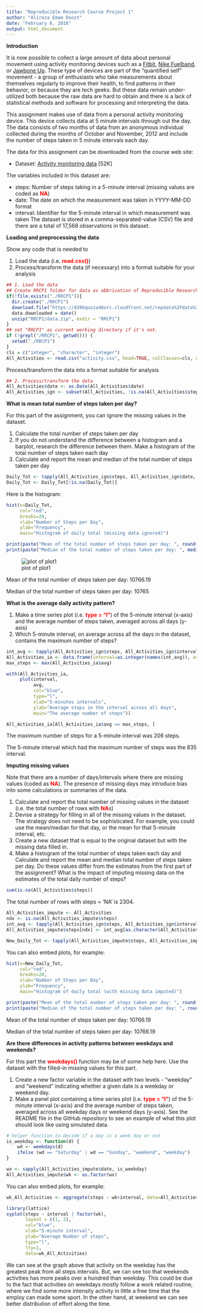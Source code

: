 ```yaml
---
title: "Reproducible Research Course Project 1"
author: "Alireza Emam Doost"
date: "February 6, 2016"
output: html_document
---
```


**Introduction**

It is now possible to collect a large amount of data about personal movement using activity monitoring devices such as a [Fitbit](www.fitbit.com), [Nike Fuelband](http://www.nike.com/us/en_us/c/nikeplus-fuelband), or [Jawbone Up](https://jawbone.com/up). These type of devices are part of the "quantified self" movement - a group of enthusiasts who take measurements about themselves regularly to improve their health, to find patterns in their behavior, or because they are tech geeks. But these data remain under-utilized both because the raw data are hard to obtain and there is a lack of statistical methods and software for processing and interpreting the data.

This assignment makes use of data from a personal activity monitoring device. This device collects data at 5 minute intervals through out the day. The data consists of two months of data from an anonymous individual collected during the months of October and November, 2012 and include the number of steps taken in 5 minute intervals each day.

The data for this assignment can be downloaded from the course web site:

* Dataset: [Activity monitoring data](https://d396qusza40orc.cloudfront.net/repdata%2Fdata%2Factivity.zip) [52K]

The variables included in this dataset are:

* steps: Number of steps taking in a 5-minute interval (missing values are coded as <span style="color:red">__NA__</span>)
* date: The date on which the measurement was taken in YYYY-MM-DD format
* interval: Identifier for the 5-minute interval in which measurement was taken
The dataset is stored in a comma-separated-value (CSV) file and there are a total of 17,568 observations in this dataset.

__Loading and preprocessing the data__

Show any code that is needed to

1. Load the data (i.e. <span style="color:red">__read.csv()__</span>)
2. Process/transform the data (if necessary) into a format suitable for your analysis

```r
## 1. Load the data
## Create RRCP1 folder for data as abbrivation of Reproducible Research Course Project 1
if(!file.exists("./RRCP1")){ 
  dir.create("./RRCP1") 
  download.file("https://d396qusza40orc.cloudfront.net/repdata%2Fdata%2Factivity.zip", "RRCP1/data.zip") 
  data.downloaded = date()
  unzip("RRCP1/data.zip", exdir = "RRCP1")
}
## set "RRCP1" as current working directory if it's not.
if (!grepl("/RRCP1", getwd())) {
  setwd("./RRCP1")  
}
cls = c("integer", "character", "integer")
All_Activities <- read.csv("activity.csv", head=TRUE, colClasses=cls, na.strings="NA")

```

Process/transform the data into a format suitable for analysis

```r
## 2. Process/transform the data
All_Activities$date <- as.Date(All_Activities$date)
All_Activities_ign <- subset(All_Activities, !is.na(All_Activities$steps))

```

__What is mean total number of steps taken per day?__

For this part of the assignment, you can ignore the missing values in the dataset.

1. Calculate the total number of steps taken per day
2. If you do not understand the difference between a histogram and a barplot, research the difference between them. Make a histogram of the total number of steps taken each day
3. Calculate and report the mean and median of the total number of steps taken per day


```r
Daily_Tot <- tapply(All_Activities_ign$steps, All_Activities_ign$date, sum, na.rm=TRUE, simplify=T)
Daily_Tot <- Daily_Tot[!is.na(Daily_Tot)]
```

Here is the histogram:

```r
hist(x=Daily_Tot,
     col="red",
     breaks=20,
     xlab="Number of Steps per Day",
     ylab="Frequency",
     main="Histogram of daily total (missing data ignored)")

print(paste("Mean of the total number of steps taken per day: ", round(mean(Daily_Tot),2)))
print(paste("Median of the total number of steps taken per day: ", median(Daily_Tot)))
```
![plot of plot1](./figure/Plot1.png?raw=true)

Mean of the total number of steps taken per day:  10766.19

Median of the total number of steps taken per day:  10765

__What is the average daily activity pattern?__

1. Make a time series plot (i.e. <span style="color:red">__type = "l"__</span>) of the 5-minute interval (x-axis) and the average number of steps taken, averaged across all days (y-axis)
2. Which 5-minute interval, on average across all the days in the dataset, contains the maximum number of steps?

```r
int_avg <- tapply(All_Activities_ign$steps, All_Activities_ign$interval, mean, na.rm=TRUE, simplify=T)
All_Activities_ia <- data.frame(interval=as.integer(names(int_avg)), avg=int_avg)
max_steps <- max(All_Activities_ia$avg)
```

```r
with(All_Activities_ia,
     plot(interval,
          avg,
          col="blue",
          type="l",
          xlab="5-minutes intervals",
          ylab="Average steps in the interval across all days",
          main="The average number of steps"))

All_Activities_ia[All_Activities_ia$avg == max_steps, ]
```         
The maximum number of steps for a 5-minute interval was 206 steps.

The 5-minute interval which had the maximum number of steps was the 835 interval.         
          
__Imputing missing values__

Note that there are a number of days/intervals where there are missing values (coded as <span style="color:red">__NA__</span>). The presence of missing days may introduce bias into some calculations or summaries of the data.

1. Calculate and report the total number of missing values in the dataset (i.e. the total number of rows with <span style="color:red">__NA__</span>s)
2. Devise a strategy for filling in all of the missing values in the dataset. The strategy does not need to be sophisticated. For example, you could use the mean/median for that day, or the mean for that 5-minute interval, etc.
3. Create a new dataset that is equal to the original dataset but with the missing data filled in.
4. Make a histogram of the total number of steps taken each day and Calculate and report the mean and median total number of steps taken per day. Do these values differ from the estimates from the first part of the assignment? What is the impact of imputing missing data on the estimates of the total daily number of steps?

```r
sum(is.na(All_Activities$steps))
```
The total number of rows with steps = 'NA' is 2304.
```r
All_Activities_impute <- All_Activities
ndx <- is.na(All_Activities_impute$steps)
int_avg <- tapply(All_Activities_ign$steps, All_Activities_ign$interval, mean, na.rm=TRUE, simplify=T)
All_Activities_impute$steps[ndx] <- int_avg[as.character(All_Activities_impute$interval[ndx])]

New_Daily_Tot <- tapply(All_Activities_impute$steps, All_Activities_impute$date, sum, na.rm=TRUE, simplify=T)
```

You can also embed plots, for example:

```r
hist(x=New_Daily_Tot,
     col="red",
     breaks=20,
     xlab="Number of Steps per Day",
     ylab="Frequency",
     main="Histogram of daily total (with missing data imputed)")

print(paste("Mean of the total number of steps taken per day: ", round(mean(New_Daily_Tot),2)))
print(paste("Median of the total number of steps taken per day: ", round(median(New_Daily_Tot),2)))

```
Mean of the total number of steps taken per day:  10766.19

Median of the total number of steps taken per day:  10766.19

__Are there differences in activity patterns between weekdays and weekends?__

For this part the <span style="color:red">__weekdays()__</span> function may be of some help here. Use the dataset with the filled-in missing values for this part.

1. Create a new factor variable in the dataset with two levels - "weekday" and "weekend" indicating whether a given date is a weekday or weekend day.
2. Make a panel plot containing a time series plot (i.e. <span style="color:red">__type = "l"__</span>) of the 5-minute interval (x-axis) and the average number of steps taken, averaged across all weekday days or weekend days (y-axis). See the README file in the GitHub repository to see an example of what this plot should look like using simulated data.



```r
# helper function to decide if a day is a week day or not
is_weekday <- function(d) {
    wd <- weekdays(d)
    ifelse (wd == "Saturday" | wd == "Sunday", "weekend", "weekday")
}

wx <- sapply(All_Activities_impute$date, is_weekday)
All_Activities_impute$wk <- as.factor(wx)
```

You can also embed plots, for example:

```r
wk_All_Activities <- aggregate(steps ~ wk+interval, data=All_Activities_impute, FUN=mean)

library(lattice)
xyplot(steps ~ interval | factor(wk),
       layout = c(1, 2),
       col="blue",
       xlab="5-minute interval",
       ylab="Average Number of steps",
       type="l",
       lty=1,
       data=wk_All_Activities)
```

We can see at the graph above that activity on the weekday has the greatest peak from all steps intervals. But, we can see too that weekends activities has more peaks over a hundred than weekday. This could be due to the fact that activities on weekdays mostly follow a work related routine, where we find some more intensity activity in little a free time that the employ can made some sport. In the other hand, at weekend we can see better distribution of effort along the time.
